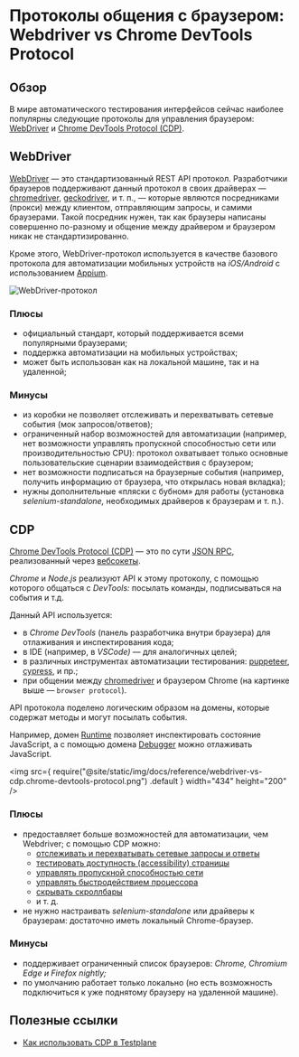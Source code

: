 # Протоколы общения с браузером: Webdriver vs Chrome DevTools Protocol

## Обзор

В мире автоматического тестирования интерфейсов сейчас наиболее популярны следующие протоколы для управления браузером: [WebDriver][webdriver] и [Chrome DevTools Protocol (CDP)][cdp].

## WebDriver

[WebDriver][webdriver] — это стандартизованный REST API протокол. Разработчики браузеров поддерживают данный протокол в своих драйверах — [chromedriver][chromedriver], [geckodriver][geckodriver], и т. п., — которые являются посредниками (прокси) между клиентом, отправляющим запросы, и самими браузерами. Такой посредник нужен, так как браузеры написаны совершенно по-разному и общение между драйвером и браузером никак не стандартизированно.

Кроме этого, WebDriver-протокол используется в качестве базового протокола для автоматизации мобильных устройств на _iOS/Android_ с использованием [Appium][appium].

![WebDriver-протокол](/img/docs/reference/webdriver-vs-cdp.webdriver-protocol.png)

### Плюсы

-   официальный стандарт, который поддерживается всеми популярными браузерами;
-   поддержка автоматизации на мобильных устройствах;
-   может быть использован как на локальной машине, так и на удаленной;

### Минусы

-   из коробки не позволяет отслеживать и перехватывать сетевые события (мок запросов/ответов);
-   ограниченный набор возможностей для автоматизации (например, нет возможности управлять пропускной способностью сети или производительностью CPU): протокол охватывает только основные пользовательские сценарии взаимодействия с браузером;
-   нет возможности подписаться на браузерные события (например, получить информацию от браузера, что открылась новая вкладка);
-   нужны дополнительные «пляски с бубном» для работы (установка _selenium-standalone,_ необходимых драйверов к браузерам и т. п.).

## CDP

[Chrome DevTools Protocol (CDP)][cdp] — это по сути [JSON RPC][json-rpc], реализованный через [вебсокеты][websockets].

_Chrome_ и _Node.js_ реализуют API к этому протоколу, с помощью которого общаться с _DevTools:_ посылать команды, подписываться на события и т.д.

Данный API используется:

-   в _Chrome DevTools_ (панель разработчика внутри браузера) для отлаживания и инспектирования кода;
-   в IDE (например, в _VSCode)_ — для аналогичных целей;
-   в различных инструментах автоматизации тестирования: [puppeteer][puppeteer], [cypress][cypress], и пр.;
-   при общении между [chromedriver][chromedriver] и браузером Chrome (на картинке выше — `browser protocol`).

API протокола поделено логическим образом на домены, которые содержат методы и могут посылать события.

Например, домен [Runtime][cdp-runtime] позволяет инспектировать состояние JavaScript, а с помощью домена [Debugger][debugger] можно отлаживать JavaScript.

<img
    src={
        require("@site/static/img/docs/reference/webdriver-vs-cdp.chrome-devtools-protocol.png")
            .default
    }
    width="434"
    height="200"
/>

### Плюсы

-   предоставляет больше возможностей для автоматизации, чем Webdriver; с помощью CDP можно:
    -   [отслеживать и перехватывать сетевые запросы и ответы][how-to-intercept-requests-and-responses]
    -   [тестировать доступность (accessibility) страницы][how-to-check-accessibility]
    -   [управлять пропускной способностью сети][how-to-manage-network-bandwidth]
    -   [управлять быстродействием процессора][how-to-manage-cpu-performance]
    -   [скрывать скроллбары][how-to-hide-scrollbars-by-cdp]
    -   и т. д.
-   не нужно настраивать _selenium-standalone_ или драйверы к браузерам: достаточно иметь локальный Chrome-браузер.

### Минусы

-   поддерживает ограниченный список браузеров: _Chrome, Chromium Edge и Firefox nightly;_
-   по умолчанию работает только локально (но есть возможность подключиться к уже поднятому браузеру на удаленной машине).

## Полезные ссылки

-   [Как использовать CDP в Testplane][how-to-use-cdp]

[webdriver]: https://www.w3.org/TR/webdriver/
[cdp]: https://chromedevtools.github.io/devtools-protocol/
[chromedriver]: https://chromedriver.chromium.org/
[geckodriver]: https://github.com/mozilla/geckodriver
[appium]: https://appium.io/
[json-rpc]: https://ru.wikipedia.org/wiki/JSON-RPC
[websockets]: https://learn.javascript.ru/websocket
[puppeteer]: https://pptr.dev/
[cypress]: https://cypress.io
[cdp-runtime]: https://chromedevtools.github.io/devtools-protocol/tot/Runtime/
[debugger]: https://chromedevtools.github.io/devtools-protocol/tot/Debugger/
[how-to-intercept-requests-and-responses]: ../../guides/how-to-intercept-requests-and-responses
[how-to-check-accessibility]: ../../guides/how-to-check-accessibility
[how-to-manage-network-bandwidth]: ../../guides/how-to-manage-network-bandwidth
[how-to-manage-cpu-performance]: ../../guides/how-to-manage-cpu-performance
[how-to-hide-scrollbars-by-cdp]: ../../guides/how-to-hide-scrollbars-by-cdp
[how-to-use-cdp]: ../../guides/how-to-use-cdp
